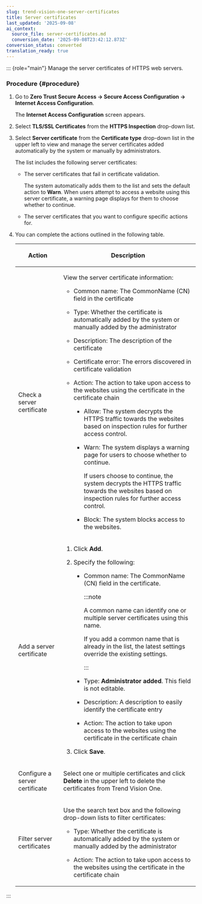 ```yaml
---
slug: trend-vision-one-server-certificates
title: Server certificates
last_updated: '2025-09-08'
ai_context:
  source_file: server-certificates.md
  conversion_date: '2025-09-08T23:42:12.873Z'
conversion_status: converted
translation_ready: true
---
```


::: {role="main"}
Manage the server certificates of HTTPS web servers.

### Procedure {#procedure}

1.  Go to **Zero Trust Secure Access → Secure Access Configuration → Internet Access Configuration**.

    The **Internet Access Configuration** screen appears.

2.  Select **TLS/SSL Certificates** from the **HTTPS Inspection** drop-down list.

3.  Select **Server certificate** from the **Certificate type** drop-down list in the upper left to view and manage the server certificates added automatically by the system or manually by administrators.

    The list includes the following server certificates:

    - The server certificates that fail in certificate validation.

      The system automatically adds them to the list and sets the default action to **Warn**. When users attempt to access a website using this server certificate, a warning page displays for them to choose whether to continue.

    - The server certificates that you want to configure specific actions for.

4.  You can complete the actions outlined in the following table.

    <table>
    <colgroup>
    <col style="width: 25%" />
    <col style="width: 75%" />
    </colgroup>
    <thead>
    <tr>
    <th><p>Action</p></th>
    <th><p>Description</p></th>
    </tr>
    </thead>
    <tbody>
    <tr>
    <td><p>Check a server certificate</p></td>
    <td><p>View the server certificate information:</p>
    <ul>
    <li><p>Common name: The CommonName (CN) field in the certificate</p></li>
    <li><p>Type: Whether the certificate is automatically added by the system or manually added by the administrator</p></li>
    <li><p>Description: The description of the certificate</p></li>
    <li><p>Certificate error: The errors discovered in certificate validation</p></li>
    <li><p>Action: The action to take upon access to the websites using the certificate in the certificate chain</p>
    <ul>
    <li><p>Allow: The system decrypts the HTTPS traffic towards the websites based on inspection rules for further access control.</p></li>
    <li><p>Warn: The system displays a warning page for users to choose whether to continue.</p>
    <p>If users choose to continue, the system decrypts the HTTPS traffic towards the websites based on inspection rules for further access control.</p></li>
    <li><p>Block: The system blocks access to the websites.</p></li>
    </ul></li>
    </ul></td>
    </tr>
    <tr>
    <td><p>Add a server certificate</p></td>
    <td><ol>
    <li><p>Click <strong>Add</strong>.</p></li>
    <li><p>Specify the following:</p>
    <ul>
    <li><p>Common name: The CommonName (CN) field in the certificate.</p>
    

    :::note
    
    <p>A common name can identify one or multiple server certificates using this name.</p>
    <p>If you add a common name that is already in the list, the latest settings override the existing settings.</p>
    

    :::

    </li>
    <li><p>Type: <strong>Administrator added</strong>. This field is not editable.</p></li>
    <li><p>Description: A description to easily identify the certificate entry</p></li>
    <li><p>Action: The action to take upon access to the websites using the certificate in the certificate chain</p></li>
    </ul></li>
    <li><p>Click <strong>Save</strong>.</p></li>
    </ol></td>
    </tr>
    <tr>
    <td><p>Configure a server certificate</p></td>
    <td><p>Select one or multiple certificates and click <strong>Delete</strong> in the upper left to delete the certificates from Trend Vision One.</p></td>
    </tr>
    <tr>
    <td><p>Filter server certificates</p></td>
    <td><p>Use the search text box and the following drop-down lists to filter certificates:</p>
    <ul>
    <li><p>Type: Whether the certificate is automatically added by the system or manually added by the administrator</p></li>
    <li><p>Action: The action to take upon access to the websites using the certificate in the certificate chain</p></li>
    </ul></td>
    </tr>
    </tbody>
    </table>
:::
